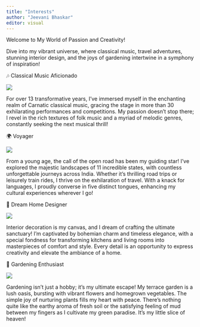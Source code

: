 ```yaml
---
title: "Interests"
author: "Jeevani Bhaskar"
editor: visual
---
```


Welcome to My World of Passion and Creativity!

Dive into my vibrant universe, where classical music, travel adventures, stunning interior design, and the joys of gardening intertwine in a symphony of inspiration!

🎶 Classical Music Aficionado

![](Photos/1.jpeg){fig-align="center"}

For over 13 transformative years, I’ve immersed myself in the enchanting realm of Carnatic classical music, gracing the stage in more than 30 exhilarating performances and competitions. My passion doesn’t stop there; I revel in the rich textures of folk music and a myriad of melodic genres, constantly seeking the next musical thrill!

🌍 Voyager

![](Photos/4.jpeg){fig-align="center"}

From a young age, the call of the open road has been my guiding star! I've explored the majestic landscapes of 11 incredible states, with countless unforgettable journeys across India. Whether it’s thrilling road trips or leisurely train rides, I thrive on the exhilaration of travel. With a knack for languages, I proudly converse in five distinct tongues, enhancing my cultural experiences wherever I go!

🏡 Dream Home Designer

![](Photos/2.jpeg){fig-align="center"}

Interior decoration is my canvas, and I dream of crafting the ultimate sanctuary! I’m captivated by bohemian charm and timeless elegance, with a special fondness for transforming kitchens and living rooms into masterpieces of comfort and style. Every detail is an opportunity to express creativity and elevate the ambiance of a home.

🌿 Gardening Enthusiast

![](Photos/3.jpeg){fig-align="center"}

Gardening isn’t just a hobby; it’s my ultimate escape! My terrace garden is a lush oasis, bursting with vibrant flowers and homegrown vegetables. The simple joy of nurturing plants fills my heart with peace. There’s nothing quite like the earthy aroma of fresh soil or the satisfying feeling of mud between my fingers as I cultivate my green paradise. It’s my little slice of heaven!
